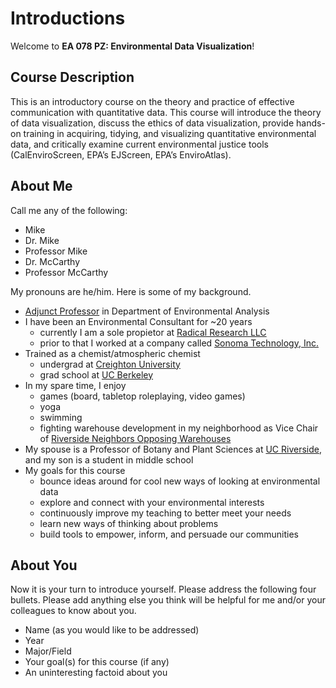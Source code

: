 # Introductions {#sec-intro .unnumbered}

Welcome to **EA 078 PZ: Environmental Data Visualization**!

## Course Description

This is an introductory course on the theory and practice of effective communication with quantitative data. This course will introduce the theory of data visualization, discuss the ethics of data visualization, provide hands-on training in acquiring, tidying, and visualizing quantitative environmental data, and critically examine current environmental justice tools (CalEnviroScreen, EPA's EJScreen, EPA's EnviroAtlas).

## About Me

Call me any of the following:

-   Mike
-   Dr. Mike
-   Professor Mike
-   Dr. McCarthy
-   Professor McCarthy

My pronouns are he/him. Here is some of my background.

-   [Adjunct Professor](https://en.wikipedia.org/wiki/Adjunct_professors_in_North_America) in Department of Environmental Analysis
-   I have been an Environmental Consultant for \~20 years
    -   currently I am a sole propietor at [Radical Research LLC](http:/radicalresearch.llc)
    -   prior to that I worked at a company called [Sonoma Technology, Inc.](https://www.sonomatech.com)
-   Trained as a chemist/atmospheric chemist
    -   undergrad at [Creighton University](https://www.creighton.edu)
    -   grad school at [UC Berkeley](https://www.berkeley.edu)
-   In my spare time, I enjoy
    -   games (board, tabletop roleplaying, video games)
    -   yoga
    -   swimming
    -   fighting warehouse development in my neighborhood as Vice Chair of [Riverside Neighbors Opposing Warehouses](https://sites.google.com/view/rivnow/)
-   My spouse is a Professor of Botany and Plant Sciences at [UC Riverside](https://www.ucr.edu), and my son is a student in middle school
-   My goals for this course
    -   bounce ideas around for cool new ways of looking at environmental data
    -   explore and connect with your environmental interests
    -   continuously improve my teaching to better meet your needs
    -   learn new ways of thinking about problems
    -   build tools to empower, inform, and persuade our communities

## About You

Now it is your turn to introduce yourself. Please address the following four bullets. Please add anything else you think will be helpful for me and/or your colleagues to know about you.

-   Name (as you would like to be addressed)
-   Year
-   Major/Field
-   Your goal(s) for this course (if any)
-   An uninteresting factoid about you
